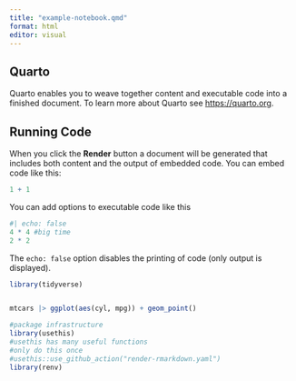 ```yaml
---
title: "example-notebook.qmd"
format: html
editor: visual
---
```


## Quarto


  
Quarto enables you to weave together content and executable code into a finished document. To learn more about Quarto see <https://quarto.org>.

## Running Code

When you click the **Render** button a document will be generated that includes both content and the output of embedded code. You can embed code like this:

```r
1 + 1
```

You can add options to executable code like this

```r
#| echo: false
4 * 4 #big time
2 * 2
```

The `echo: false` option disables the printing of code (only output is displayed).

```r
library(tidyverse)


mtcars |> ggplot(aes(cyl, mpg)) + geom_point()


```
```r
#package infrastructure
library(usethis)
#usethis has many useful functions
#only do this once
#usethis::use_github_action("render-rmarkdown.yaml")
library(renv)
```

